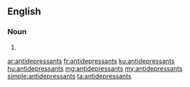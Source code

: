 ==English==

===Noun===
{{head|en|noun plural form}}

# {{plural of|antidepressant|lang=en}}

[[ar:antidepressants]]
[[fr:antidepressants]]
[[ku:antidepressants]]
[[hu:antidepressants]]
[[mg:antidepressants]]
[[my:antidepressants]]
[[simple:antidepressants]]
[[ta:antidepressants]]
